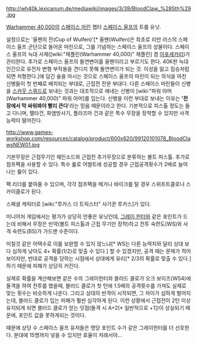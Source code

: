 {{{+1 '''Blood Claw'''}}}

http://wh40k.lexicanum.de/mediawiki/images/3/39/BloodClaw_%285th%29.jpg
 
[[Warhammer 40,000]]의 [[스페이스 마린]] 챕터 [[스페이스 울프]]의 트룹 유닛.

설정으로는 '울펜의 잔(Cup of Wulfen)'[* 울펜(Wulfen)은 최초로 리만 러스의 스페이스 울프 군단으로 들어온 마린으로, 그를 기념하는 스페이스 울프의 성물이다. 스페이스 울프의 늑대 사제([wiki:"채플린(Warhammer 40,000)" 채플린] 겸 [[아포세카리]])가 관리한다. 추가로 스페이스 울프의 돌연변이를 울펜이라고 부르기도 한다. 40K판 늑대인간으로 유전자 변형 부작용을 견디지 못해 돌연변이가 되는 것. 이성을 잃고 짐승처럼 되면 처형한다.]에 담긴 술을 마시는 것으로 스페이스 울프의 마린이 되는 의식을 마친 신병들이 첫 번째로 배치되는 부대로, 근접전 전문 부대다. 다른 스페이스 마린들이 신병을 [[스카웃 스쿼드]]로 보내는 것과는 대조적으로 얘네는 신병이 [wiki:"파워 아머(Warhammer 40,000)" 파워 아머]를 입는다. 신병을 이런 부대로 보내는 이유는 ''''전장에서 막 싸워봐야 빨리 큰다''''라는 믿음 때문이라고 한다. 기본적으로 피스톨 정도는 들고 다니며, 멜타건, 화염방사기, 플라즈마 건과 같은 특수 무장을 장착할 수 있지만 사격능력이 떨어진다.

http://www.games-workshop.com/resources/catalog/product/600x620/99120101078_BloodClawsNEW01.jpg

기본무장은 근접무기인 체인소드와 근접전 추가무장으로 분류하는 볼트 피스톨. 추가로 점프팩을 사용할 수 있다. 특수 룰로 어썰트에 성공할 경우 근접공격횟수가 2배로 늘어나는 룰이 있다.

팩 리더를 붙여줄 수 있으며, 각각 점프팩을 메거나 바이크를 탈 경우 스위프트클로나 스카이클로가 된다.

스페셜 캐릭터로 [wiki:"루카스 더 트릭스터" 사기꾼 루카스]가 있다.

미니어처 게임에서는 평가가 상당히 안좋은 유닛인데, [[그레이 헌터]]와 같은 포인트가 드는데 비해서 무장은 빈약(볼트 피스톨과 근접 무기만 장착)하고 전투 숙련도(WS)와 사격 숙련도(BS)가 가드맨 수준이다.

미칠것 같은 어택수로 이를 보완할 수 있지 않느냐[* WS는 다른 능력치와 달리 상대 보다 심하게 낮아도 4+ 확률(1/2)로 맞출 수 있다.] 할 수 있겠지만, 공격 때는 문제가 적어보이지만, 반대로 공격을 당하는 시점에서 상대에게 유리[* 2/3의 확률로 맞출 수 있다.]하기 때문에 피해가 상당히 커진다.

실제로 확률을 계산해보면 같은 수의 그레이헌터와 블러드 클로가 오크 보이즈(WS4)에 돌격을 하여 전투를 했을때, 블러드 클로가 첫 턴에 1.5배의 공격횟수를 가져도 실제로 맞는 횟수는 비슷하게 나온다. 그리고 상대의 반격이 시작되면, 그 차이가 심하게 벌어지는데, 블러드 클로가 입는 피해가 훨씬 심각하게 된다. 이런 상황에서 근접전이 2턴 이상 유지되게 되면 블러드 클로가 얻는 잇점(돌격 시 A+2[* 일반적으로 +1])이 상실되기 때문에, 포인트 값을 못하게되는 것이다.

때문에 상당 수 스페이스 울프 유저들은 명당 포인트 수가 같은 그레이헌터를 더 선호한다. 분대에 15명까지 넣을 수 있지만 효율이 저래서야...
